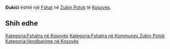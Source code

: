 {{Fshat në Kosovës
 | Emri                = Ðukići
| srp_N_name = Ðukići
| srp_N_FULL_NAME_RO = Ðukići
| srp_N_FULL_NAME_ND_RO = Dukici
| srp_N_SORT_NAME_RG = DUKICI
| srp_N_FULL_NAME_RG = Ðukići
| srp_N_FULL_NAME_ND_RG = Dukici

 | Emri (Rasa dhanore) = 
 | Figura              = 
 | Shteti              = Kosovo
 | Komuna              = Zubin Potok
 | Kodi postar         = 
 | Sipërfaqja          = 

 | Popullsia           = 

 | Regj. i popullsisë  = 
 | Dend. e popullsisë  = 
 | Faqja zyrtare       = 
 <!--- Koordinatat ----> 
 | Gjerësia            = 42.92
 | Gjatësia            = 20.615833
 | Lartësia            = 
}}
'''Ðukići''' është një [[Fshat]] në [[Zubin Potok]] të [[Kosovës]].

<!-- == Gjeografia == -->
<!-- == Historia == -->
<!-- == Demografia == -->
== Shih edhe ==
{{Komuna Zubin Potok}}
{{Kosovo-Administrata-Cung}}

[[Kategoria:Fshatra në Kosovës]]
[[Kategoria:Fshatra në Kommunes Zubin Potok]]
[[Kategoria:Vendbanime në Kosovës]]